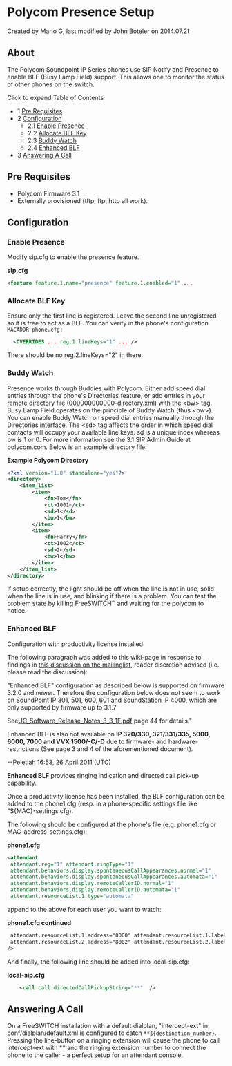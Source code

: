 
# Polycom Presence Setup 

 Created by  Mario G, last modified by  John Boteler on 2014.07.21

## About

The Polycom Soundpoint IP Series phones use SIP Notify and Presence to enable BLF (Busy Lamp Field) support. This allows one to monitor the status of other phones on the switch.

Click to expand Table of Contents

* 1 [Pre Requisites](#pre-requisites)
* 2 [Configuration](#configuration)  
   * 2.1 [Enable Presence](#enable-presence--)  
   * 2.2 [Allocate BLF Key](#allocate-blf-key)  
   * 2.3 [Buddy Watch](#buddy-watch--)  
   * 2.4 [Enhanced BLF](#enhanced-blf)
* 3 [Answering A Call](#answering-a-call)

## Pre Requisites

* Polycom Firmware 3.1
* Externally provisioned (tftp, ftp, http all work).

## Configuration

### Enable Presence  

Modify sip.cfg to enable the presence feature.

**sip.cfg**

```xml
<feature feature.1.name="presence" feature.1.enabled="1" ...
```

### Allocate BLF Key

Ensure only the first line is registered. Leave the second line unregistered so it is free to act as a BLF. You can verify in the phone's configuration `MACADDR-phone.cfg:`

```xml
  <OVERRIDES ... reg.1.lineKeys="1" ... />
```

There should be no reg.2.lineKeys="2" in there.

### Buddy Watch  

Presence works through Buddies with Polycom. Either add speed dial entries through the phone's Directories feature, or add entries in your remote directory file (000000000000-directory.xml) with the &lt;bw> tag. Busy Lamp Field operates on the principle of Buddy Watch (thus &lt;bw>). You can enable Buddy Watch on speed dial entries manually through the Directories interface. The &lt;sd> tag affects the order in which speed dial contacts will occupy your available line keys. sd is a unique index whereas bw is 1 or 0\. For more information see the 3.1 SIP Admin Guide at polycom.com. Below is an example directory file:

**Example Polycom Directory**

```xml
<?xml version="1.0" standalone="yes"?>
<directory>
	<item_list>
		<item>
			<fn>Tom</fn>
			<ct>1001</ct>
			<sd>1</sd>
			<bw>1</bw>
		</item>
		<item>
			<fn>Harry</fn>
			<ct>1002</ct>
			<sd>2</sd>
			<bw>1</bw>
		</item>
	</item_list>
</directory>
```

If setup correctly, the light should be off when the line is not in use, solid when the line is in use, and blinking if there is a problem. You can test the problem state by killing FreeSWITCH™ and waiting for the polycom to notice.

### Enhanced BLF

Configuration with productivity license installed  

The following paragraph was added to this wiki-page in response to findings in [this discussion on the mailinglist](http://lists.freeswitch.org/pipermail/freeswitch-users/2011-April/071665.html), reader discretion advised (i.e. please read the discussion):  

"Enhanced BLF" configuration as described below is supported on firmware 3.2.0 and newer. Therefore the configuration below does not seem to work on SoundPoint IP 301, 501, 600, 601 and SoundStation IP 4000, which are only supported by firmware up to 3.1.7

See[UC\_Software\_Release\_Notes\_3\_3\_1F.pdf](http://downloads.polycom.com/voice/voip/uc/UC%5FSoftware%5FRelease%5FNotes%5F3%5F3%5F1F.pdf) page 44 for details."

Enhanced BLF is also not available on **IP 320/330, 321/331/335, 5000, 6000, 7000 and VVX 1500/-C/-D** due to firmware- and hardware-restrictions (See page 3 and 4 of the aforementioned document).

\--[Peletiah](https://wiki.freeswitch.org/wiki/User:Peletiah "User:Peletiah") 16:53, 26 April 2011 (UTC)

  
**Enhanced BLF** provides ringing indication and directed call pick-up capability.

Once a productivity license has been installed, the BLF configuration can be added to the phone1.cfg (resp. in a phone-specific settings file like "${MAC}-settings.cfg).

The following should be configured at the phone's file (e.g. phone1.cfg or MAC-address-settings.cfg):

**phone1.cfg**

```xml
<attendant 
 attendant.reg="1" attendant.ringType="1"
 attendant.behaviors.display.spontaneousCallAppearances.normal="1" 
 attendant.behaviors.display.spontaneousCallAppearances.automata="1"
 attendant.behaviors.display.remoteCallerID.normal="1"
 attendant.behaviors.display.remoteCallerID.automata="1" 
 attendant.resourceList.1.type="automata"
```

append to the above for each user you want to watch:

**phone1.cfg continued**

```xml
 attendant.resourceList.1.address="8000" attendant.resourceList.1.label="FirstUserName"
 attendant.resourceList.2.address="8002" attendant.resourceList.2.label="SecondUserName"
/>
```

And finally, the following line should be added into local-sip.cfg:

**local-sip.cfg**

```xml
    <call call.directedCallPickupString="**"  />
```

## Answering A Call

On a FreeSWITCH installation with a default dialplan, "intercept-ext" in conf/dialplan/default.xml is configured to catch `**${destination_number}`. Pressing the line-button on a ringing extension will cause the phone to call intercept-ext with \*\* and the ringing extension number to connect the phone to the caller - a perfect setup for an attendant console.


